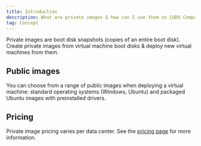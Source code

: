 ```yaml
---
title: Introduction
description: What are private images & how can I use them on CUDO Compute?
tag: Concept
---
```


Private images are boot disk snapshots (copies of an entire boot disk). Create private images from virtual machine boot disks & deploy new virtual machines from them.

## Public images

You can choose from a range of public images when deploying a virtual machine: standard operating systems (Windows, Ubuntu) and packaged Ubuntu images with preinstalled drivers.


<PublicImagesGrid />

## Pricing

Private image pricing varies per data center. See the [pricing page](/pricing?view=virtual-resources) for more information.
